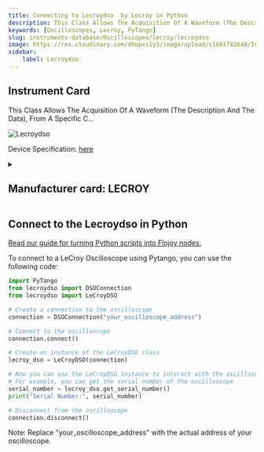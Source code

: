 ```yaml
---
title: Connecting to Lecroydso  by Lecroy in Python
description: This Class Allows The Acquisition Of A Waveform (The Description And The Data), From A Specific C...
keywords: [Oscilloscopes, Lecroy, PyTango] 
slug: instruments-database/Oscilloscopes/lecroy/lecroydso 
image: https://res.cloudinary.com/dhopxs1y3/image/upload/v1691782648/Instruments/Oscilloscopes/Lecroydso/Lecroydso.png
sidebar:
    label: Lecroydso 
---
```



## Instrument Card

This Class Allows The Acquisition Of A Waveform (The Description And The Data), From A Specific C...

![Lecroydso](https://res.cloudinary.com/dhopxs1y3/image/upload/v1691782648/Instruments/Oscilloscopes/Lecroydso/Lecroydso.png)

Device Specification: [here](/instruments-database/all-instruments)

<details style={{ marginTop: "15px"}}>
<summary><h2 style={{display:'inline'}}>Manufacturer card: LECROY</h2></summary>

![LECROY](https://res.cloudinary.com/dhopxs1y3/image/upload/v1692806142/Instruments/Vendor%20Logos/Lecroy.png)

Teledyne LeCroy, Inc. manufactures and distributes electronic measuring instruments. The Company produces analyzers, measurement, and testing solutions including oscilloscopes, production test digitizers, and electronic components. Teledyne LeCroy serves customers worldwide.

- Headquarters: s	Chestnut Ridge, New York, USA
- Yearly Revenue (millions, USD): 178
- Vendor Website: [here](https://www.teledynelecroy.com/)

</details>


<FeaturedInstrumentVideo category="OSCILLOSCOPES" />

## Connect to the Lecroydso in Python

[Read our guide for turning Python scripts into Flojoy nodes.](https://docs.flojoy.ai/contribution/blocks/custom-flojoy-block/)



<Tabs>
<TabItem value="Flojoy" label="Flojoy" className="flojoy-instrument-tabs">

<SectionsCard category="OSCILLOSCOPES" manufacturer="Lecroy"></SectionsCard>

</TabItem>
<TabItem value="PyTango" label="PyTango">

To connect to a LeCroy Oscilloscope using Pytango, you can use the following code:

```python
import PyTango
from lecroydso import DSOConnection
from lecroydso import LeCroyDSO

# Create a connection to the oscilloscope
connection = DSOConnection("your_oscilloscope_address")

# Connect to the oscilloscope
connection.connect()

# Create an instance of the LeCroyDSO class
lecroy_dso = LeCroyDSO(connection)

# Now you can use the LeCroyDSO instance to interact with the oscilloscope
# For example, you can get the serial number of the oscilloscope
serial_number = lecroy_dso.get_serial_number()
print("Serial Number:", serial_number)

# Disconnect from the oscilloscope
connection.disconnect()
```

Note: Replace "your_oscilloscope_address" with the actual address of your oscilloscope.

</TabItem>
</Tabs>